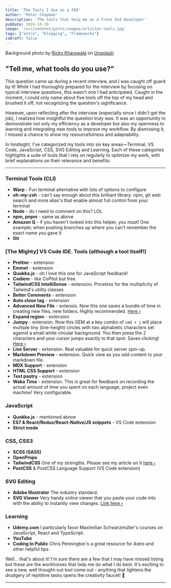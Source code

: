 ```yaml
---
title: 'The Tools I Use as a FED'
author: 'Peter Chapman'
description: 'The tools that help me as a Front End Developer'
pubDate: 2024-10-20
image: '/src/content/posts/images/articles-tools.jpg'
tags: ["astro", "blogging", "Frameworks"]
isDraft: false
---
```


<Picture src={astroHero} alt="Astro logo on SpaceX launch" format="avif" />

<figcaption>Background photo by <a href="https://unsplash.com/@sweetmangostudios?utm_content=creditCopyText&utm_medium=referral&utm_source=unsplash">Ricky  Kharawala</a> on <a href="https://unsplash.com/photos/assorted-hand-tool-lot-on-brown-wooden-shelf-4dVDBMAho8c?utm_content=creditCopyText&utm_medium=referral&utm_source=unsplash">Unsplash</a></figcaption>

## "Tell me, what tools do you use?"

This question came up during a recent interview, and I was caught off guard by it! While I had thoroughly prepared for the interview by focusing on typical interview questions, this wasn't one I had anticipated. Caught in the moment, I could only name about five tools off the top of my head and brushed it off, not recognizing the question's significance.

However, upon reflecting after the interview (especially since I didn't get the job), I realized how insightful the question truly was. It was an opportunity to demonstrate not only my efficiency as a developer but also my openness to learning and integrating new tools to improve my workflow. By dismissing it, I missed a chance to show my resourcefulness and adaptability.

In hindsight, I've categorized my tools into six key areas—Terminal, VS Code, JavaScript, CSS, SVG Editing and Learning. Each of these categories highlights a suite of tools that I rely on regularly to optimize my work, with brief explanations on their relevance and benefits.  
  
---
### Terminal Tools (CLI)
*	<strong>Warp</strong> - Fun terminal alternative with lots of options to configure 
*	<strong>oh-my-zsh</strong> - can't say enough about this brilliant library: npm, git web search and more alias's that enable almost full control from your terminal
*	<strong>Node</strong> - do I need to comment on this? LOL
*	<strong>npm, pnpm</strong> - same as above
* <strong>Amazon Q</strong> - if you haven't looked into this helper, you must! One example; when pushing branches up where you can't remember the exact name you gave it
* <strong>Git</strong> 
### [The Mighty] VS Code IDE. Tools (although a tool itself!)
* <strong>Prettier</strong> - extension
* <strong>Emmet</strong> - extension
* <strong>Quokka.js</strong> - oh I love this one for JavaScript feedback!
* <strong>Codiem</strong> - like CoPilot but free
* <strong>TailwindCSS IntelliSense</strong> - extension. Priceless for the multiplicity of Tailwind's utility classes
* <strong>Better Comments</strong> - extension
* <strong>Auto close tag</strong> - extension
* <strong>Advanced New File</strong> - extensio. Now this one saves a bundle of time in creating new files, new folders. Highly recommended. <span class="link__color">[Here &rsaquo;](https://github.com/dkundel/vscode-new-file)</span>
* <strong>Expand region</strong> - extension
* <strong>Jumpy</strong> - extension. Now this GEM at a key combo of `cmd + j` will place multiple tiny (line-height) circles with two alphabetic characters set against a small white circular background. You then press the 2 characters and your cursor jumps exactly to that spot. Saves clicking!  <span class="link__color">[Here &rsaquo;](https://marketplace.visualstudio.com/items?itemName=johnpyp.vscode-jumpy-plus)</span>
* <strong>Live Server</strong> - extension. Real valuable for quick server spin-up.
* <strong>Markdown Preview</strong> - extension. Quick view as you add content to your markdown file.
* <strong>MDX Support</strong> - extension
* <strong>HTML CSS Support</strong> - extension
* <strong>Text pastry</strong> - extension
* <strong>Waka Time</strong> - extension. This is great for feedback on recording the actual amount of time you spent on each language, project even machine! Very configurable.
### JavaScript
* <strong>Quokka.js</strong> - mentioned above
* <strong>ES7 & React/Redux/React-Native/JS snippets</strong> - VS Code extension
* <strong>Strict mode</strong>
### CSS, CSS3
* <strong>SCSS (SASS)</strong>
* <strong>OpenProps</strong>
* <strong>TailwindCSS</strong> One of my strengths. Please see my article on it <span class="link__color">[here &rsaquo;](https://py-chapman.netlify.app/blog/tailwind-integration/`)</span>
* <strong>PostCSS</strong> & PostCSS Language Support (VS Code extension)
### SVG Editing
* <strong>Adobe Illustrator</strong> The industry standard.
* <strong>SVG Viewer</strong> Very handy online viewer that you paste your code into with the ability to instantly view changes. <span class="link__color">[Link here &rsaquo;](https://www.svgviewer.dev/)</span>
### Learning
* <strong>Udemy.com</strong> I particularly favor Maximilian Schwarzmüller's courses on JavaScript, React and TypeScript. 
* <strong>YouTube</strong>
* <strong>Coding In Public</strong> Chris Pennington's a great resource for Astro and other helpful tips.

Well... that's about it! I'm sure there are a few that I may have missed listing but these are the workhorses that help me do what I do best. It's exciting to see a new, well thought-out tool come out - anything that lightens the drudgery of repititive tasks opens the creativity faucet! 🚰 

---
